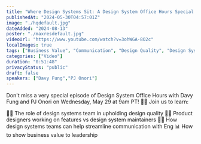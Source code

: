 ```yaml
---
title: "Where Design Systems Sit: A Design System Office Hours Special Episode! 🚀"
publishedAt: "2024-05-30T04:57:01Z"
image: "./hqdefault.jpg"
dateAdded: "2024-08-13"
poster: "./maxresdefault.jpg"
videoUrl: "https://www.youtube.com/watch?v=3ohWGA-8O2c"
localImages: true
tags: ["Business Value", "Communication", "Design Quality", "Design System Office Hours"]
categories: ["Video"]
duration: "0:51:48"
privacyStatus: "public"
draft: false
speakers: ["Davy Fung","PJ Onori"]
---
```

Don't miss a very special episode of Design System Office Hours with Davy Fung and PJ Onori on Wednesday, May 29 at 9am PT! 💁‍♀️ Join us to learn:

💁‍♀️ The role of design systems team in upholding design quality
👩‍🎨 Product designers working on features vs design system maintainers
🧑‍💻 How design systems teams can help streamline communication with Eng
📊 How to show business value to leadership
